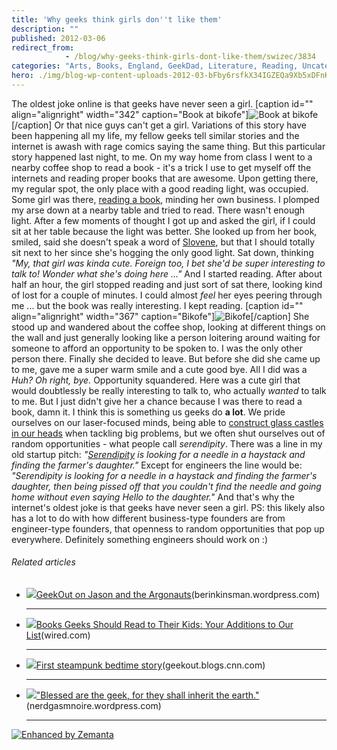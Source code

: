 ```yaml
---
title: 'Why geeks think girls don''t like them'
description: ""
published: 2012-03-06
redirect_from: 
            - /blog/why-geeks-think-girls-dont-like-them/swizec/3834
categories: "Arts, Books, England, GeekDad, Literature, Reading, Uncategorized"
hero: ./img/blog-wp-content-uploads-2012-03-bFby6rsfkX34IGZEQa9Xb5xDFnKp00DGWdhLzDw4gmw5.jpg
---
```

The oldest joke online is that geeks have never seen a girl. \[caption id=&quot;&quot; align=&quot;alignright&quot; width=&quot;342&quot; caption=&quot;Book at bikofe&quot;]![Book at bikofe](./img/blog-wp-content-uploads-2012-03-bFby6rsfkX34IGZEQa9Xb5xDFnKp00DGWdhLzDw4gmw5.jpg "Book at bikofe")\[/caption] Or that nice guys can&#x27;t get a girl. Variations of this story have been happening all my life, my fellow geeks tell similar stories and the internet is awash with rage comics saying the same thing. But this particular story happened last night, to me. On my way home from class I went to a nearby coffee shop to read a book - it&#x27;s a trick I use to get myself off the internets and reading proper books that are awesome. Upon getting there, my regular spot, the only place with a good reading light, was occupied. Some girl was there, [reading a book](http://en.wikipedia.org/wiki/Reading_%28process%29 "Reading (process)"), minding her own business. I plomped my arse down at a nearby table and tried to read. There wasn&#x27;t enough light. After a few moments of thought I got up and asked the girl, if I could sit at her table because the light was better. She looked up from her book, smiled, said she doesn&#x27;t speak a word of [Slovene](http://en.wikipedia.org/wiki/Slovene_language "Slovene language"), but that I should totally sit next to her since she&#x27;s hogging the only good light. Sat down, thinking _&quot;My, that girl was kinda cute. Foreign too, I bet she&#x27;d be super interesting to talk to! Wonder what she&#x27;s doing here ...&quot;_ And I started reading. After about half an hour, the girl stopped reading and just sort of sat there, looking kind of lost for a couple of minutes. I could almost _feel_ her eyes peering through me ... but the book was really interesting. I kept reading. \[caption id=&quot;&quot; align=&quot;alignright&quot; width=&quot;367&quot; caption=&quot;Bikofe&quot;]![Bikofe](./img/blog-wp-content-uploads-2012-03-G2XU3IIWNOBNXBYGGLNXKAEFFSZFOVK4HEPG0WFYTMA2FHCB2.jpg "Bikofe")\[/caption] She stood up and wandered about the coffee shop, looking at different things on the wall and just generally looking like a person loitering around waiting for someone to afford an opportunity to be spoken to. I was the only other person there. Finally she decided to leave. But before she did she came up to me, gave me a super warm smile and a cute good bye. All I did was a _Huh? Oh right, bye._ Opportunity squandered. Here was a cute girl that would doubtlessly be really interesting to talk to, who actually _wanted_ to talk to me. But I just didn&#x27;t give her a chance because I was there to read a book, damn it. I think this is something us geeks do **a lot**. We pride ourselves on our laser-focused minds, being able to [construct glass castles in our heads](http://swizec.com/blog/why-programmers-work-at-night/swizec/3198 "Why programmers work at night") when tackling big problems, but we often shut ourselves out of random opportunities - what people call _serendipity_. There was a line in my old startup pitch: _&quot;[Serendipity](http://www.imdb.com/title/tt0240890/ "Serendipity (film)") is looking for a needle in a haystack and finding the farmer&#x27;s daughter.&quot;_ Except for engineers the line would be: _&quot;Serendipity is looking for a needle in a haystack and finding the farmer&#x27;s daughter, then being pissed off that you couldn&#x27;t find the needle and going home without even saying Hello to the daughter.&quot;_ And that&#x27;s why the internet&#x27;s oldest joke is that geeks have never seen a girl. PS: this likely also has a lot to do with how different business-type founders are from engineer-type founders, that openness to random opportunities that pop up everywhere. Definitely something engineers should work on :)

###### Related articles

- ![](./img/blog-wp-content-uploads-2012-03-787189897.jpg)[GeekOut on Jason and the Argonauts](http://berinkinsman.wordpress.com/2012/03/05/geekout-on-jason-and-the-argonauts/)(berinkinsman.wordpress.com)

  * * *

- ![](./img/blog-wp-content-uploads-2012-03-786798097.jpg)[Books Geeks Should Read to Their Kids: Your Additions to Our List](http://www.wired.com/geekdad/2012/03/books-to-read-to-kids/)(wired.com)

  * * *

- ![](./img/blog-wp-content-uploads-2012-03-787447587.jpg)[First steampunk bedtime story](http://r.zemanta.com/?u=http%3A//geekout.blogs.cnn.com/2012/03/05/the-worlds-first-steampunk-bedtime-story/&amp;a=78744758&amp;rid=867f674b-7187-44ee-8f19-618550443921&amp;e=ee6f5798c6cc490b9a4a4724e57d38bb)(geekout.blogs.cnn.com)

  * * *

- ![](./img/blog-wp-content-uploads-2012-03-675183767.jpg)[&quot;Blessed are the geek, for they shall inherit the earth.&quot;](http://nerdgasmnoire.wordpress.com/2011/12/10/blessed-are-the-geek-for-they-shall-inherit-the-earth/)(nerdgasmnoire.wordpress.com)

  * * *

[![Enhanced by Zemanta](http://img.zemanta.com/zemified_e.png?x-id=867f674b-7187-44ee-8f19-618550443921)](http://www.zemanta.com/ "Enhanced by Zemanta")